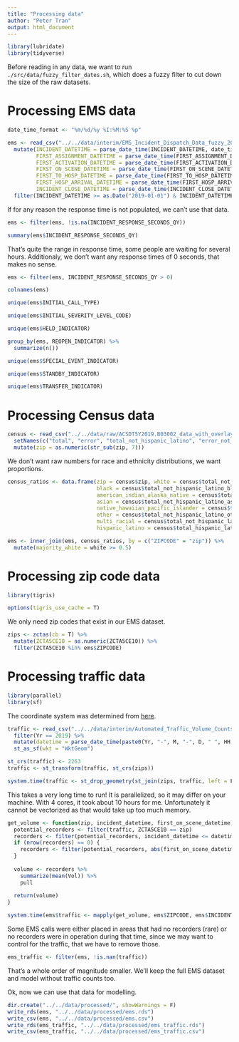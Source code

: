 ```yaml
---
title: "Processing data"
author: "Peter Tran"
output: html_document
---
```


```r
library(lubridate)
library(tidyverse)
```

Before reading in any data, we want to run `./src/data/fuzzy_filter_dates.sh`, which does a fuzzy filter to cut down the size of the raw datasets.

# Processing EMS data

```r
date_time_format <- "%m/%d/%y %I:%M:%S %p"

ems <- read_csv("../../data/interim/EMS_Incident_Dispatch_Data_fuzzy_2019.csv") %>%
  mutate(INCIDENT_DATETIME = parse_date_time(INCIDENT_DATETIME, date_time_format),
         FIRST_ASSIGNMENT_DATETIME = parse_date_time(FIRST_ASSIGNMENT_DATETIME, date_time_format),
         FIRST_ACTIVATION_DATETIME = parse_date_time(FIRST_ACTIVATION_DATETIME, date_time_format),
         FIRST_ON_SCENE_DATETIME = parse_date_time(FIRST_ON_SCENE_DATETIME, date_time_format),
         FIRST_TO_HOSP_DATETIME = parse_date_time(FIRST_TO_HOSP_DATETIME, date_time_format),
         FIRST_HOSP_ARRIVAL_DATETIME = parse_date_time(FIRST_HOSP_ARRIVAL_DATETIME, date_time_format),
         INCIDENT_CLOSE_DATETIME = parse_date_time(INCIDENT_CLOSE_DATETIME, date_time_format)) %>%
  filter(INCIDENT_DATETIME >= as.Date("2019-01-01") & INCIDENT_DATETIME < as.Date("2020-01-01"))
```

If for any reason the response time is not populated, we can't use that data.

```r
ems <- filter(ems, !is.na(INCIDENT_RESPONSE_SECONDS_QY))
```

```r
summary(ems$INCIDENT_RESPONSE_SECONDS_QY)
```

That's quite the range in response time, some people are waiting for several hours. Additionaly, we don't want any response times of 0 seconds, that makes no sense.

```r
ems <- filter(ems, INCIDENT_RESPONSE_SECONDS_QY > 0)
```

```r
colnames(ems)
```

```r
unique(ems$INITIAL_CALL_TYPE)
```

```r
unique(ems$INITIAL_SEVERITY_LEVEL_CODE)
```

```r
unique(ems$HELD_INDICATOR)
```

```r
group_by(ems, REOPEN_INDICATOR) %>%
  summarize(n())
```

```r
unique(ems$SPECIAL_EVENT_INDICATOR)
```

```r
unique(ems$STANDBY_INDICATOR)
```

```r
unique(ems$TRANSFER_INDICATOR)
```

# Processing Census data

```r
census <- read_csv("../../data/raw/ACSDT5Y2019.B03002_data_with_overlays_2021-12-02T155548.csv", skip = 1) %>%
  setNames(c("total", "error", "total_not_hispanic_latino", "error_not_hispanic_latino", "total_not_hispanic_latino_white", "error_not_hispanic_latino_white", "total_not_hispanic_latino_black", "error_not_hispanic_latino_black", "total_not_hispanic_latino_american_indian_alaska_native", "error_not_hispanic_latino_american_indian_alaska_native", "total_not_hispanic_latino_asian", "error_not_hispanic_latino_asian", "total_not_hispanic_latino_native_hawaiian_pacific_islander", "error_not_hispanic_latino_native_hawaiian_pacific_islander", "total_not_hispanic_latino_other", "error_not_hispanic_latino_other", "total_not_hispanic_latino_multi_racial", "error_not_hispanic_latino_multi_racial", "total_not_hispanic_latino_multi_racial_two_races_including_other", "error_not_hispanic_latino_multi_racial_two_races_including_other", "total_not_hispanic_latino_multi_racial_two_races_excluding_other_and_three_or_more_races", "error_not_hispanic_latino_multi_racial_two_races_excluding_other_and_three_or_more_races", "total_hispanic_latino", "error_hispanic_latino", "total_hispanic_latino_white", "error_hispanic_latino_white", "total_hispanic_latino_black", "error_hispanic_latino_black", "total_hispanic_latino_american_indian_alaska_native", "error_hispanic_latino_american_indian_alaska_native", "total_hispanic_latino_asian", "error_hispanic_latino_asian", "total_hispanic_latino_native_hawaiian_pacific_islander", "error_hispanic_latino_native_hawaiian_pacific_islander", "total_hispanic_latino_other", "error_hispanic_latino_other", "total_hispanic_latino_multi_racial", "error_hispanic_latino_multi_racial", "total_hispanic_latino_multi_racial_two_races_including_other", "error_hispanic_latino_multi_racial_two_races_including_other", "total_hispanic_latino_multi_racial_two_races_excluding_other_and_three_or_more_races", "error_hispanic_latino_multi_racial_two_races_excluding_other_and_three_or_more_races", "id", "zip")) %>%
  mutate(zip = as.numeric(str_sub(zip, 7)))
```

We don't want raw numbers for race and ethnicity distributions, we want proportions.

```r
census_ratios <- data.frame(zip = census$zip, white = census$total_not_hispanic_latino_white / census$total,
                            black = census$total_not_hispanic_latino_black / census$total,
                            american_indian_alaska_native = census$total_not_hispanic_latino_american_indian_alaska_native / census$total,
                            asian = census$total_not_hispanic_latino_asian / census$total,
                            native_hawaiian_pacific_islander = census$total_not_hispanic_latino_native_hawaiian_pacific_islander / census$total,
                            other = census$total_not_hispanic_latino_other / census$total,
                            multi_racial = census$total_not_hispanic_latino_multi_racial / census$total,
                            hispanic_latino = census$total_hispanic_latino / census$total)
```

```r
ems <- inner_join(ems, census_ratios, by = c("ZIPCODE" = "zip")) %>%
  mutate(majority_white = white >= 0.5)
```

# Processing zip code data

```r
library(tigris)

options(tigris_use_cache = T)
```

We only need zip codes that exist in our EMS dataset.

```r
zips <- zctas(cb = T) %>%
  mutate(ZCTA5CE10 = as.numeric(ZCTA5CE10)) %>%
  filter(ZCTA5CE10 %in% ems$ZIPCODE)
```

# Processing traffic data

```r
library(parallel)
library(sf)
```

The coordinate system was determined from [here](https://datahub.cusp.nyu.edu/sites/default/files/documents/misc/NYC_Data_Geocoding_System.pdf).

```r
traffic <- read_csv("../../data/interim/Automated_Traffic_Volume_Counts_fuzzy_2019.csv") %>%
  filter(Yr == 2019) %>%
  mutate(datetime = parse_date_time(paste0(Yr, "-", M, "-", D, " ", HH, ":", MM), "ymd HM")) %>%
  st_as_sf(wkt = "WktGeom")

st_crs(traffic) <- 2263
traffic <- st_transform(traffic, st_crs(zips))
```

```r
system.time(traffic <- st_drop_geometry(st_join(zips, traffic, left = F)))
```

This takes a very long time to run! It is parallelized, so it may differ on your machine. With 4 cores, it took about 10 hours for me. Unfortunately it cannot be vectorized as that would take up too much memory.

```r
get_volume <- function(zip, incident_datetime, first_on_scene_datetime) {
  potential_recorders <- filter(traffic, ZCTA5CE10 == zip)
  recorders <- filter(potential_recorders, incident_datetime <= datetime & first_on_scene_datetime >= datetime)
  if (nrow(recorders) == 0) {
    recorders <- filter(potential_recorders, abs(first_on_scene_datetime - datetime) < min(15))
  }
  
  volume <- recorders %>%
    summarize(mean(Vol)) %>%
    pull
  
  return(volume)
}

system.time(ems$traffic <- mapply(get_volume, ems$ZIPCODE, ems$INCIDENT_DATETIME, ems$FIRST_ON_SCENE_DATETIME))
```

Some EMS calls were either placed in areas that had no recorders (rare) or no recorders were in operation during that time, since we may want to control for the traffic, that we have to remove those.

```r
ems_traffic <- filter(ems, !is.nan(traffic))
```

That's a whole order of magnitude smaller. We'll keep the full EMS dataset and model without traffic counts too.

Ok, now we can use that data for modelling.

```r
dir.create("../../data/processed/", showWarnings = F)
write_rds(ems, "../../data/processed/ems.rds")
write_csv(ems, "../../data/processed/ems.csv")
write_rds(ems_traffic, "../../data/processed/ems_traffic.rds")
write_csv(ems_traffic, "../../data/processed/ems_traffic.csv")
```
